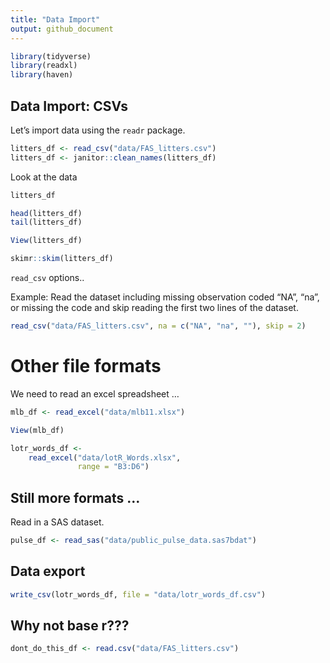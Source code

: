```yaml
---
title: "Data Import"
output: github_document
---
```


```r
library(tidyverse)
library(readxl)
library(haven)
```

## Data Import: CSVs

Let's import data using the `readr` package. 

```r
litters_df <- read_csv("data/FAS_litters.csv")
litters_df <- janitor::clean_names(litters_df)
```
Look at the data

```r
litters_df

head(litters_df)
tail(litters_df)
```

```r
View(litters_df)
```

```r
skimr::skim(litters_df)
```


`read_csv` options..

Example: Read the dataset including missing observation coded "NA", "na", or missing the
code and skip reading the first two lines of the dataset.

```r
read_csv("data/FAS_litters.csv", na = c("NA", "na", ""), skip = 2)
```

# Other file formats

We need to read an excel spreadsheet ...

```r
mlb_df <- read_excel("data/mlb11.xlsx")
```

```r
View(mlb_df)
```

```r
lotr_words_df <- 
    read_excel("data/lotR_Words.xlsx",
               range = "B3:D6")
```

## Still more formats ...

Read in a SAS dataset.

```r
pulse_df <- read_sas("data/public_pulse_data.sas7bdat")
```

## Data export

```r
write_csv(lotr_words_df, file = "data/lotr_words_df.csv") 
```

## Why not base r???

```r
dont_do_this_df <- read.csv("data/FAS_litters.csv")
```

